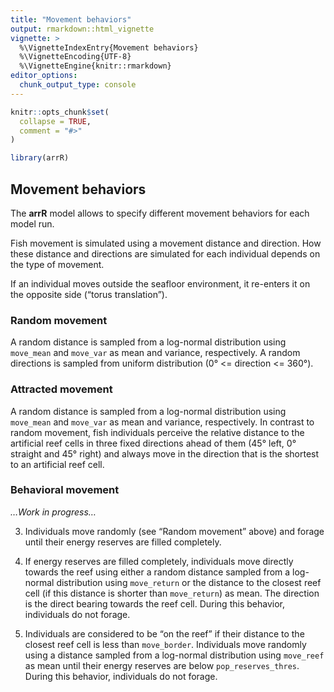 ```yaml
---
title: "Movement behaviors"
output: rmarkdown::html_vignette
vignette: >
  %\VignetteIndexEntry{Movement behaviors}
  %\VignetteEncoding{UTF-8}
  %\VignetteEngine{knitr::rmarkdown}
editor_options: 
  chunk_output_type: console
---
```


```r
knitr::opts_chunk$set(
  collapse = TRUE,
  comment = "#>"
)
```

```r
library(arrR)
```

## Movement behaviors

The **arrR** model allows to specify different movement behaviors for each model run.

Fish movement is simulated using a movement distance and direction. How these distance and directions are simulated for each individual depends on the type of movement.

If an individual moves outside the seafloor environment, it re-enters it on the opposite side ("torus translation"). 

### Random movement

A random distance is sampled from a log-normal distribution using `move_mean` and `move_var` as mean and variance, respectively. A random directions is sampled from uniform distribution (0° <= direction <= 360°).

### Attracted movement

A random distance is sampled from a log-normal distribution using `move_mean` and `move_var` as mean and variance, respectively. In contrast to random movement, fish individuals perceive the relative distance to the artificial reef cells in three fixed directions ahead of them (45° left, 0° straight and 45° right) and always move in the direction that is the shortest to an artificial reef cell.

### Behavioral movement

_...Work in progress..._

3) Individuals move randomly (see "Random movement" above) and forage until their energy reserves are filled completely. 

2) If energy reserves are filled completely, individuals move directly towards the reef using either a random distance sampled from a log-normal distribution using `move_return` or the distance to the closest reef cell (if this distance is shorter than `move_return`) as mean. The direction is the direct bearing towards the reef cell. During this behavior, individuals do not forage.

1) Individuals are considered to be "on the reef" if their distance to the closest reef cell is less than `move_border`. Individuals move randomly using a distance sampled from a log-normal distribution using `move_reef` as mean until their energy reserves are below `pop_reserves_thres`. During this behavior, individuals do not forage.
